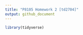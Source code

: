 ```yaml
---
title: "P8105 Homework 2 [td2704]"
output: github_document
---
```



```r

library(tidyverse)

```





